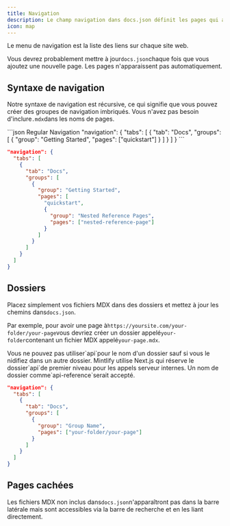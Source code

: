 ```yaml
---
title: Navigation
description: Le champ navigation dans docs.json définit les pages qui apparaissent dans le menu de navigation
icon: map
---
```


Le menu de navigation est la liste des liens sur chaque site web.

Vous devrez probablement mettre à jour`docs.json`chaque fois que vous ajoutez une nouvelle page. Les pages n'apparaissent pas automatiquement.

## Syntaxe de navigation

Notre syntaxe de navigation est récursive, ce qui signifie que vous pouvez créer des groupes de navigation imbriqués. Vous n'avez pas besoin d'inclure`.mdx`dans les noms de pages.

<CodeGroup>
  ```json Regular Navigation
  "navigation": {
    "tabs": [
      {
        "tab": "Docs",
        "groups": [
          {
            "group": "Getting Started",
            "pages": ["quickstart"]
          }
        ]
      }
    ]
  }
  ```

  ```json Nested Navigation
  "navigation": {
    "tabs": [
      {
        "tab": "Docs",
        "groups": [
          {
            "group": "Getting Started",
            "pages": [
              "quickstart",
              {
                "group": "Nested Reference Pages",
                "pages": ["nested-reference-page"]
              }
            ]
          }
        ]
      }
    ]
  }
  ```
</CodeGroup>

## Dossiers

Placez simplement vos fichiers MDX dans des dossiers et mettez à jour les chemins dans`docs.json`.

Par exemple, pour avoir une page à`https://yoursite.com/your-folder/your-page`vous devriez créer un dossier appelé`your-folder`contenant un fichier MDX appelé`your-page.mdx`.

<Warning>
  Vous ne pouvez pas utiliser`api`pour le nom d'un dossier sauf si vous le nidifiez dans un autre dossier. Mintlify utilise Next.js qui réserve le dossier`api`de premier niveau pour les appels serveur internes. Un nom de dossier comme`api-reference`serait accepté.
</Warning>

```json Navigation With Folder
"navigation": {
  "tabs": [
    {
      "tab": "Docs",
      "groups": [
        {
          "group": "Group Name",
          "pages": ["your-folder/your-page"]
        }
      ]
    }
  ]
}
```

## Pages cachées

Les fichiers MDX non inclus dans`docs.json`n'apparaîtront pas dans la barre latérale mais sont accessibles via la barre de recherche et en les liant directement.

